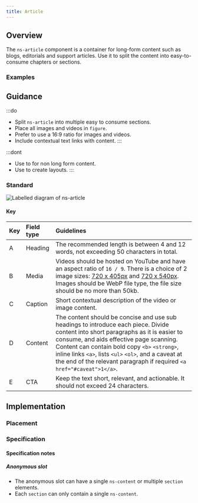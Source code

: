 ```yaml
---
title: Article
---
```




## Overview

<CompDetails name={componentName} />

The `ns-article` component is a container for long-form content such as blogs, editorials and support articles. Use it to split the content into easy-to-consume chapters or sections.

### Examples

<ExampleViewer type="standard" />

## Guidance

:::do
- Split `ns-article` into multiple easy to consume sections.
- Place all images and videos in `figure`.
- Prefer to use a 16:9 ratio for images and videos.
- Include contextual text links with content.
:::

:::dont
- Use to for non long form content.
- Use to create layouts.
:::

### Standard

![Labelled diagram of ns-article](@assets/components/ns-article/guidance.webp)

#### Key

| Key | Field type | Guidelines |
| :--- | :--- | :--- |
| <span class="marker">A</span> | Heading | The recommended length is between 4 and 12 words, not exceeding 50 characters in total. |
| <span class="marker">B</span> | Media | Videos should be hosted on YouTube and have an aspect ratio of `16 / 9`. There is a choice of 2 image sizes: [720 x 405px](/guidelines/assets#720x405px) and [720 x 540px](/guidelines/assets#720x540px). Images should be WebP file type, the file size should be no more than 50kb. |
| <span class="marker">C</span> | Caption | Short contextual description of the video or image content. |
| <span class="marker">D</span> | Content | The content should be concise and use sub headings to introduce each piece. Divide content into short paragraphs as it is easier to consume, and aids effective page scanning. Content can contain bold copy `<b>` `<strong>`, inline links `<a>`, lists `<ul>` `<ol>`, and a caveat at the end of the relevant paragraph if required `<a href="#caveat">1</a>`. |
| <span class="marker">E</span> | CTA | Keep the text short, relevant, and actionable. It should not exceed 24 characters. |

## Implementation

### Placement

<Placement name={componentName} />

### Specification

<Specification name={componentName} />

#### Specification notes

##### Anonymous slot

- The anonymous slot can have a single `ns-content` or multiple `section` elements.
- Each `section` can only contain a single `ns-content`.
